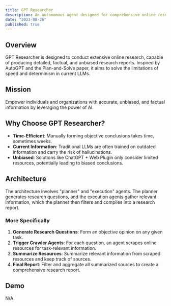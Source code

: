 ```yaml
---
title: GPT Researcher
description: An autonomous agent designed for comprehensive online research tasks. It produces detailed, factual, and unbiased reports, leveraging the power of AI for accurate information.
date: "2023-08-26"
published: true
---
```


## Overview

GPT Researcher is designed to conduct extensive online research, capable of producing detailed, factual, and unbiased research reports. Inspired by AutoGPT and the Plan-and-Solve paper, it aims to solve the limitations of speed and determinism in current LLMs.

## Mission

Empower individuals and organizations with accurate, unbiased, and factual information by leveraging the power of AI.

## Why Choose GPT Researcher?

- **Time-Efficient**: Manually forming objective conclusions takes time, sometimes weeks.
- **Current Information**: Traditional LLMs are often trained on outdated information and carry the risk of hallucinations.
- **Unbiased**: Solutions like ChatGPT + Web Plugin only consider limited resources, potentially leading to biased conclusions.

## Architecture

The architecture involves "planner" and "execution" agents. The planner generates research questions, and the execution agents gather relevant information, which the planner then filters and compiles into a research report.

### More Specifically

1. **Generate Research Questions**: Form an objective opinion on any given task.
2. **Trigger Crawler Agents**: For each question, an agent scrapes online resources for task-relevant information.
3. **Summarize Resources**: Summarize relevant information from scraped resources and keep track of sources.
4. **Final Report**: Filter and aggregate all summarized sources to create a comprehensive research report.

## Demo

N/A

